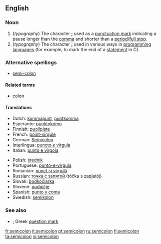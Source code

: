 {{Punctuation marks}}
==English==

===Noun===
{{en-noun}}

# (''typography'') The character '''[[;]]''' used as a [[punctuation mark]] indicating a pause longer than the [[comma]] and shorter than a [[period]]/[[full stop]].
# (''typography'') The character '''[[;]]''' used in various ways in [[programming language]]s (for example, to mark the end of a [[statement]] in C).

===Alternative spellings===
*[[semi-colon]]

====Related terms====
*[[colon]]

====Translations====
{{top}}
*Dutch: [[kommapunt]], [[puntkomma]]
*Esperanto: [[punktokomo]]
*Finnish: [[puolipiste]]
*French: [[point-virgule]] {{m}}
*German: [[Semicolon]] {{m}}
*Interlingua: [[puncto e virgula]]
*Italian: [[punto e virgola]] {{m}}
{{mid}}
*Polish: [[średnik]] {{m}}
*Portuguese: [[ponto-e-vírgula]] {{m}}
*Romanian: [[punct şi virgulă]] {{n}}
*Russian: [[точка с запятой]] (tóčka s zapjatój) {{f}}
*Slovak: [[bodkočiarka]] {{f}}
*Slovene: [[podpičje]] {{n}}
*Spanish: [[punto y coma]] {{m}}
*Swedish: [[semikolon]]
{{bottom}}

===See also===
*[[;]] Greek [[question mark]]

[[fr:semicolon]]
[[it:semicolon]]
[[pt:semicolon]]
[[ru:semicolon]]
[[fi:semicolon]]
[[ta:semicolon]]
[[vi:semicolon]]